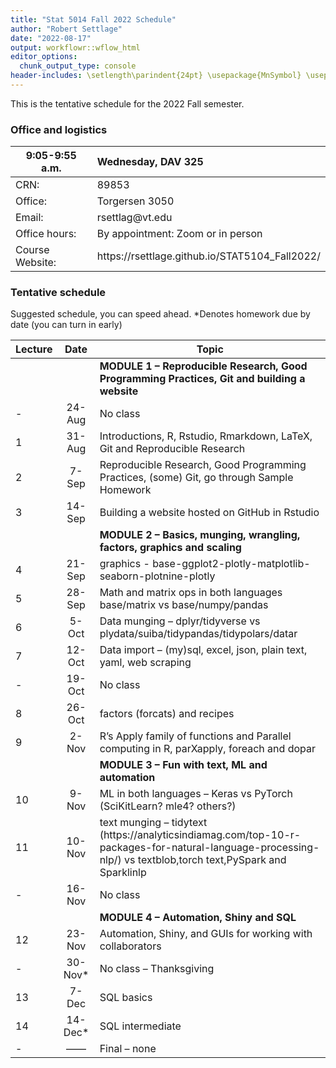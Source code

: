 ```yaml
---
title: "Stat 5014 Fall 2022 Schedule"
author: "Robert Settlage"
date: "2022-08-17"
output: workflowr::wflow_html
editor_options:
  chunk_output_type: console
header-includes: \setlength\parindent{24pt} \usepackage{MnSymbol} \usepackage{mathrsfs}
---
```


This is the tentative schedule for the 2022 Fall semester.
  
### Office and logistics

9:05-9:55 a.m.  Wednesday, DAV 325
--------------  ---------------------------------------
CRN:            89853  
Office:         Torgersen 3050
Email:          rsettlag@vt.edu
Office hours:   By appointment: Zoom or in person
Course Website: https://rsettlage.github.io/STAT5104_Fall2022/
--------------  ---------------------------------------

### Tentative schedule

Suggested schedule, you can speed ahead.
*Denotes homework due by date (you can turn in early)

|Lecture | Date      | Topic
|--------|:---------:|------------------------------------------------------------------ 
|        |           | **MODULE 1 -- Reproducible Research, Good Programming Practices, Git and building a website**  
|-       | 24-Aug    | No class  
|1       | 31-Aug    | Introductions, R, Rstudio, Rmarkdown, LaTeX, Git and Reproducible Research  
|2	     |  7-Sep    | Reproducible Research, Good Programming Practices, (some) Git, go through Sample Homework  
|3	     | 14-Sep    | Building a website hosted on GitHub in Rstudio  
|        |           | **MODULE 2 -- Basics, munging, wrangling, factors, graphics and scaling**
|4	     | 21-Sep    | graphics - base-ggplot2-plotly-matplotlib-seaborn-plotnine-plotly 
|5	     | 28-Sep    | Math and matrix ops in both languages base/matrix vs base/numpy/pandas  
|6	     |  5-Oct    | Data munging -- dplyr/tidyverse vs plydata/suiba/tidypandas/tidypolars/datar  
|7	     | 12-Oct    | Data import -- (my)sql, excel, json, plain text, yaml, web scraping
|-       | 19-Oct    | No class  
|8	     | 26-Oct    | factors (forcats) and recipes  
|9	     |  2-Nov    | R's Apply family of functions and Parallel computing in R, parXapply, foreach and dopar
|        |           | **MODULE 3 -- Fun with text, ML and automation**  
|10	     |  9-Nov    | ML in both languages -- Keras vs PyTorch (SciKitLearn?  mle4? others?) 
|11	     | 10-Nov    | text munging -- tidytext (https://analyticsindiamag.com/top-10-r-packages-for-natural-language-processing-nlp/) vs textblob,torch text,PySpark and Sparklinlp   
|- 	     | 16-Nov    | No class  
|        |           | **MODULE 4 -- Automation, Shiny and SQL**  
|12	     | 23-Nov    | Automation, Shiny, and GUIs for working with collaborators  
|-	     | 30-Nov*   | No class -- Thanksgiving  
|13	     |  7-Dec    | SQL basics  
|14	     | 14-Dec*   | SQL intermediate    
|-       | ------    | Final -- none  


